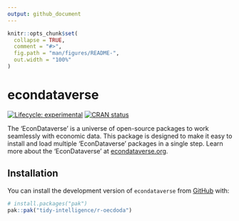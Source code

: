 ```yaml
---
output: github_document
---
```


<!-- README.md is generated from README.Rmd. Please edit that file -->

```r
knitr::opts_chunk$set(
  collapse = TRUE,
  comment = "#>",
  fig.path = "man/figures/README-",
  out.width = "100%"
)
```

# econdataverse

<!-- badges: start -->
[![Lifecycle: experimental](https://img.shields.io/badge/lifecycle-experimental-orange.svg)](https://lifecycle.r-lib.org/articles/stages.html#experimental)
[![CRAN status](https://www.r-pkg.org/badges/version/econdataverse)](https://CRAN.R-project.org/package=econdataverse)
<!-- badges: end -->

The 'EconDataverse' is a universe of open-source packages to work  seamlessly with economic data. This package is designed to make it easy to  install and load multiple 'EconDataverse' packages in a single step. Learn more about the 'EconDataverse' at [econdataverse.org](https://www.econdataverse.org).

## Installation

You can install the development version of `econdataverse` from [GitHub](https://github.com/tidy-intelligence/r-econdataverse) with:

``` r
# install.packages("pak")
pak::pak("tidy-intelligence/r-oecdoda")
```
